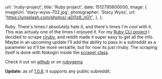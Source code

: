 
  url: '/ruby-project',
  title: 'Ruby project',
  date: 1512795600000,
  image: {
    imageUrl: 'stacy-wyss-702.jpg',
    photographer: 'Stacy Wyss',
    url: 'https://unsplash.com/photos/-aDl1z8_nGY',
  },
};


Ruby. There's times I absolutely hate it, and there's times I'm cool with it.
This was actualy one of the times I enjoyed it. For my
[Ruby CLI project](https://github.com/mcansh/ruby-reddit-cli-app) I decided to
scrape [r/ruby](https://reddit.com/r/ruby), and reddit made it super easy to get
all the info. Maybe in an upcoming update I'll add the ability to pass in a
subreddit as a parameter so it'll be more versatile, but for now its just
r/ruby. The scraping itself is done with Nokogiri inside the
[scraper class](https://github.com/mcansh/ruby-reddit-cli-app/blob/master/lib/reddit/scraper.rb).

Check it out on [github](https://github.com/mcansh/ruby-reddit-cli-app) or on
[rubygems](https://rubygems.org/gems/reddit-ruby)

**Update:** as of
<a href="https://github.com/mcansh/ruby-reddit-cli-app/releases/tag/1.0.8" target="_blank" rel="noopener external nofollow noreferrer">1.0.8</a>,
it supports any public subreddit.

